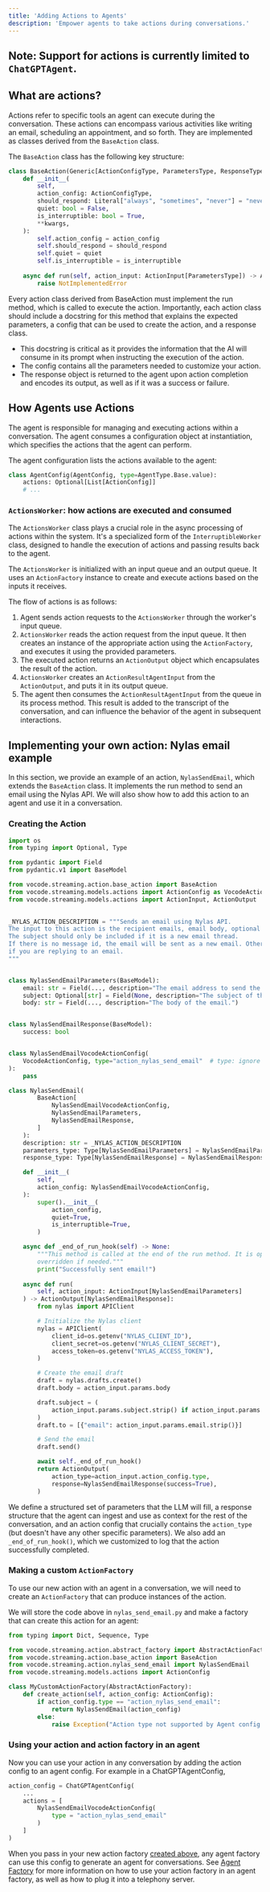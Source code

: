 ```yaml
---
title: 'Adding Actions to Agents'
description: 'Empower agents to take actions during conversations.'
---
```


## Note: Support for actions is currently limited to `ChatGPTAgent`.

## What are actions?

Actions refer to specific tools an agent can execute during the conversation. These actions can encompass various activities like writing an email,
scheduling an appointment, and so forth. They are implemented as classes derived from the `BaseAction` class.

The `BaseAction` class has the following key structure:

```python
class BaseAction(Generic[ActionConfigType, ParametersType, ResponseType]):
    def __init__(
        self,
        action_config: ActionConfigType,
        should_respond: Literal["always", "sometimes", "never"] = "never",
        quiet: bool = False,
        is_interruptible: bool = True,
        **kwargs,
    ):
        self.action_config = action_config
        self.should_respond = should_respond
        self.quiet = quiet
        self.is_interruptible = is_interruptible
    
    async def run(self, action_input: ActionInput[ParametersType]) -> ActionOutput[ResponseType]:
        raise NotImplementedError
```

Every action class derived from BaseAction must implement the run method, which is called to execute the action.
Importantly, each action class should include a docstring for this method that explains the expected parameters, a config that can be used to create the action, and a response class.
- This docstring is critical as it provides the information that the AI will consume in its prompt when instructing the execution of the action.
- The config contains all the parameters needed to customize your action.
- The response object is returned to the agent upon action completion and encodes its output, as well as if it was a success or failure.

## How Agents use Actions

The agent is responsible for managing and executing actions within a conversation. The agent consumes a configuration object at instantiation,
which specifies the actions that the agent can perform.

The agent configuration lists the actions available to the agent:

```python
class AgentConfig(AgentConfig, type=AgentType.Base.value):
    actions: Optional[List[ActionConfig]]
    # ...
```

### `ActionsWorker`: how actions are executed and consumed

The `ActionsWorker` class plays a crucial role in the async processing of actions within the system. It's a specialized form of the `InterruptibleWorker` class,
designed to handle the execution of actions and passing results back to the agent.

The `ActionsWorker` is initialized with an input queue and an output queue. It uses an `ActionFactory` instance to create and execute actions based on the inputs it receives.

The flow of actions is as follows:

1. Agent sends action requests to the `ActionsWorker` through the worker's input queue.
2. `ActionsWorker` reads the action request from the input queue. It then creates an instance of the appropriate action using the `ActionFactory`, and executes it using the provided parameters.
3. The executed action returns an `ActionOutput` object which encapsulates the result of the action.
4. `ActionsWorker` creates an `ActionResultAgentInput` from the `ActionOutput`, and puts it in its output queue.
5. The agent then consumes the `ActionResultAgentInput` from the queue in its process method. This
   result is added to the transcript of the conversation, and can influence the behavior of the agent in subsequent interactions.

## Implementing your own action: Nylas email example

In this section, we provide an example of an action, `NylasSendEmail`, which extends the `BaseAction` class. It implements the run method to send an email using the Nylas API.
We will also show how to add this action to an agent and use it in a conversation.

### Creating the Action
```python
import os
from typing import Optional, Type

from pydantic import Field
from pydantic.v1 import BaseModel

from vocode.streaming.action.base_action import BaseAction
from vocode.streaming.models.actions import ActionConfig as VocodeActionConfig
from vocode.streaming.models.actions import ActionInput, ActionOutput

    
_NYLAS_ACTION_DESCRIPTION = """Sends an email using Nylas API.
The input to this action is the recipient emails, email body, optional subject.
The subject should only be included if it is a new email thread.
If there is no message id, the email will be sent as a new email. Otherwise, it will be sent as a reply to the given message. Make sure to include the previous message_id
if you are replying to an email.
"""


class NylasSendEmailParameters(BaseModel):
    email: str = Field(..., description="The email address to send the email to.")
    subject: Optional[str] = Field(None, description="The subject of the email.")
    body: str = Field(..., description="The body of the email.")


class NylasSendEmailResponse(BaseModel):
    success: bool


class NylasSendEmailVocodeActionConfig(
    VocodeActionConfig, type="action_nylas_send_email"  # type: ignore
):
    pass

class NylasSendEmail(
        BaseAction[
            NylasSendEmailVocodeActionConfig,
            NylasSendEmailParameters,
            NylasSendEmailResponse,
        ]
    ):
    description: str = _NYLAS_ACTION_DESCRIPTION
    parameters_type: Type[NylasSendEmailParameters] = NylasSendEmailParameters
    response_type: Type[NylasSendEmailResponse] = NylasSendEmailResponse

    def __init__(
        self,
        action_config: NylasSendEmailVocodeActionConfig,
    ):
        super().__init__(
            action_config,
            quiet=True,
            is_interruptible=True,
        )

    async def _end_of_run_hook(self) -> None:
        """This method is called at the end of the run method. It is optional but intended to be
        overridden if needed."""
        print("Successfully sent email!")
    
    async def run(
        self, action_input: ActionInput[NylasSendEmailParameters]
    ) -> ActionOutput[NylasSendEmailResponse]:
        from nylas import APIClient

        # Initialize the Nylas client
        nylas = APIClient(
            client_id=os.getenv("NYLAS_CLIENT_ID"),
            client_secret=os.getenv("NYLAS_CLIENT_SECRET"),
            access_token=os.getenv("NYLAS_ACCESS_TOKEN"),
        )

        # Create the email draft
        draft = nylas.drafts.create()
        draft.body = action_input.params.body

        draft.subject = (
            action_input.params.subject.strip() if action_input.params.subject else "Email from Vocode"
        )
        draft.to = [{"email": action_input.params.email.strip()}]

        # Send the email
        draft.send()

        await self._end_of_run_hook()
        return ActionOutput(
            action_type=action_input.action_config.type,
            response=NylasSendEmailResponse(success=True),
        )

```
We define a structured set of parameters that the LLM will fill, a response structure that the agent can ingest and use as context for the rest of the conversation, and an action
config that crucially contains the `action_type` (but doesn't have any other specific parameters). We also add an `_end_of_run_hook()`, which we customized to log that the action successfully completed.


### Making a custom `ActionFactory`
To use our new action with an agent in a conversation, we will need to create an `ActionFactory` that can produce instances of the action.


We will store the code above in `nylas_send_email.py` and make a factory that can create this action for an agent:

```python
from typing import Dict, Sequence, Type

from vocode.streaming.action.abstract_factory import AbstractActionFactory
from vocode.streaming.action.base_action import BaseAction
from vocode.streaming.action.nylas_send_email import NylasSendEmail
from vocode.streaming.models.actions import ActionConfig

class MyCustomActionFactory(AbstractActionFactory):
    def create_action(self, action_config: ActionConfig):
        if action_config.type == "action_nylas_send_email":
            return NylasSendEmail(action_config)
        else:
            raise Exception("Action type not supported by Agent config.")
```

### Using your action and action factory in an agent

Now you can use your action in any conversation by adding the action config to an agent config. For example in a ChatGPTAgentConfig,

```python
action_config = ChatGPTAgentConfig(
    ...
    actions = [
        NylasSendEmailVocodeActionConfig(
            type = "action_nylas_send_email"
        )
    ]
)
```

When you pass in your new action factory [created above](#making-a-custom-actionfactory), any agent factory can use this config to generate an agent for conversations.
See [Agent Factory](/open-source/agent-factory) for more information on how to use your action factory in an agent factory, as well as how to plug it into a telephony server.
